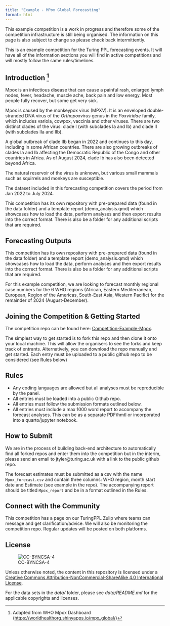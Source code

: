 ```yaml
---
title: "Example - MPox Global Forecasting"
format: html
---
```


::: callout-important
This example competition is a work in progress and therefore some of the competition infrastructure is still being organised. The information on this page is also subject to change so please check back intermittently.
:::


::: callout-note
This is an example competition for the Turing PPL forecasting events. It will have all of the information sections you will find in active competitions and will mostly follow the same rules/timelines.
:::

## Introduction [^1]

[^1]: Adapted from WHO Mpox Dashboard (<https://worldhealthorg.shinyapps.io/mpx_global/>)

Mpox is an infectious disease that can cause a painful rash, enlarged lymph nodes, fever, headache, muscle ache, back pain and low energy. Most people fully recover, but some get very sick. 

Mpox is caused by the monkeypox virus (MPXV). It is an enveloped double-stranded DNA virus of the *Orthopoxvirus* genus in the *Poxviridae* family, which includes variola, cowpox, vaccinia and other viruses. There are two distinct clades of the virus: clade I (with subclades Ia and Ib) and clade II (with subclades IIa and IIb).

A global outbreak of clade IIb began in 2022 and continues to this day, including in some African countries. There are also growing outbreaks of clades Ia and Ib affecting the Democratic Republic of the Congo and other countries in Africa. As of August 2024, clade Ib has also been detected beyond Africa.

The natural reservoir of the virus is unknown, but various small mammals such as squirrels and monkeys are susceptible.

The dataset included in this forecasting competition covers the period from Jan 2022 to July 2024.

This competition has its own repository with pre-prepared data (found in the data folder) and a template report (demo_analysis.qmd) which showcases how to load the data, perform analyses and then export results into the correct format. There is also be a folder for any additional scripts that are required.

## Forecasting Outputs

This competition has its own repository with pre-prepared data (found in the data folder) and a template report (demo_analysis.qmd) which showcases how to load the data, perform analyses and then export results into the correct format. There is also be a folder for any additional scripts that are required.

For this example competition, we are looking to forecast monthly regional case numbers for the 6 WHO regions (African, Eastern Mediterranean, European, Region of the Americas, South-East Asia, Western Pacific) for the remainder of 2024 (August-December).

## Joining the Competition & Getting Started

The competition repo can be found here: [Competition-Example-Mpox](https://github.com/TuringPPL/Competition-Example-Mpox).

The simplest way to get started is to fork this repo and then clone it onto your local machine. This will allow the organisers to see the forks and keep track of entrants. Alternatively, you can download the repo manually and get started. Each entry must be uploaded to a public github repo to be considered (see Rules below)

## Rules

-   Any coding languages are allowed but all analyses must be reproducible by the panel.
-   All entries must be loaded into a public Github repo.
-   All entries must follow the submission formats outlined below.
-   All entries must include a max 1000 word report to accompany the forecast analyses. This can be as a separate PDF/hmtl or incorporated into a quarto/jupyter notebook.

## How to Submit

We are in the process of building back-end architecture to automatically find all forked repos and enter them into the competition but in the interim, please send an email to jtyler\@turing.ac.uk with a link to the public github repo.

The forecast estimates must be submitted as a csv with the name `Mpox_forecast.csv` and contain three columns: WHO region, month start date and Estimate (see example in the repo). The accompanying report should be titled `Mpox_report` and be in a format outlined in the Rules.

## Connect with the Community

This competition has a page on our TuringPPL Zulip where teams can message and get clarification/advice. We will also be monitoring the competition repo. Regular updates will be posted on both platforms.

## License

![CC-BYNCSA-4](https://i.creativecommons.org/l/by-nc-sa/4.0/88x31.png)

Unless otherwise noted, the content in this repository is licensed under a [Creative Commons Attribution-NonCommercial-ShareAlike 4.0 International License](http://creativecommons.org/licenses/by-nc-sa/4.0/).

For the data sets in the *data/* folder, please see *data/README.md* for the applicable copyrights and licenses.
